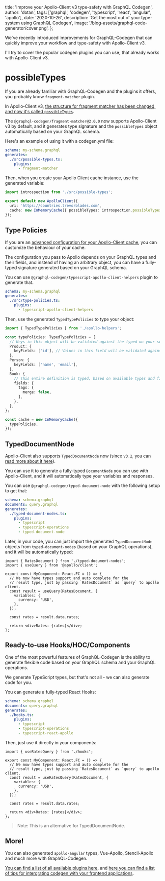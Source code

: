 
  title: 'Improve your Apollo-Client v3 type-safety with GraphQL Codegen',
  author: 'dotan',
  tags: ['graphql', 'codegen', 'typescript', 'react', 'angular', 'apollo'],
  date: '2020-10-26',
  description: 'Get the most out of your type-system using GraphQL Codegen',
  image: '/blog-assets/graphql-code-generator/cover.png',
};


We've recently introduced improvements for GraphQL-Codegen that can quickly improve your workflow and type-safety with Apollo-Client v3.

I'll try to cover the popular codegen plugins you can use, that already works with Apollo-Client v3.

# possibleTypes

If you are already familiar with GraphQL-Codegen and the plugins it offers, you probably know `fragment-matcher` plugin.

In Apollo-Client v3, [the structure for fragment matcher has been changed, and now it's called `possibleTypes`](https://www.apollographql.com/docs/react/data/fragments/#using-fragments-with-unions-and-interfaces).

The `@graphql-codegen/fragment-matcher@2.0.0` now supports Apollo-Client v3 by default, and it generates type signature and the `possibleTypes` object automatically based on your GraphQL schema.

Here's an example of using it with a codegen.yml file:

```yaml
schema: my-schema.graphql
generates:
  ./src/possible-types.ts:
    plugins:
      - fragment-matcher
```

Then, when you create your Apollo Client cache instance, use the generated variable:

```ts
import introspection from './src/possible-types';

export default new ApolloClient({
  uri: 'https://countries.trevorblades.com',
  cache: new InMemoryCache({ possibleTypes: introspection.possibleTypes }),
});
```

## Type Policies

If you are an [advanced configuration for your Apollo-Client cache](https://www.apollographql.com/docs/react/caching/cache-configuration/#data-normalization), you can customize the behaviour of your cache.

The configuration you pass to Apollo depends on your GraphQL types and their fields, and instead of having an arbitrary object, you can have a fully-typed signature generated based on your GraphQL schema.

You can use `@graphql-codegen/typescript-apollo-client-helpers` plugin to generate that.

```yaml
schema: my-schema.graphql
generates:
  ./src/type-policies.ts:
    plugins:
      - typescript-apollo-client-helpers
```

Then, use the generated `TypedTypePolicies` to type your object:

```ts
import { TypedTypePolicies } from './apollo-helpers';

const typePolicies: TypedTypePolicies = {
  // Keys in this object will be validated against the typed on your schema
  Product: {
    keyFields: ['id'], // Values in this field will be validated against the available fields from the Product type
  },
  Person: {
    keyFields: ['name', 'email'],
  },
  Book: {
    // This entire definition is typed, based on available types and fields
    fields: {
      tags: {
        merge: false,
      },
    },
  },
};

const cache = new InMemoryCache({
  typePolicies,
});
```

## TypedDocumentNode

Apollo-Client also supports `TypedDocumentNode` now (since `v3.2`, [you can read more about it here](https://the-guild.dev/blog/typed-document-node)).

You can use it to generate a fully-typed `DocumentNode` you can use with Apollo-Client, and it will automatically type your variables and responses.

You can use `@graphql-codegen/typed-document-node` with the following setup to get that:

```yaml
schema: schema.graphql
documents: query.graphql
generates:
  ./typed-document-nodes.ts:
    plugins:
      - typescript
      - typescript-operations
      - typed-document-node
```

Later, in your code, you can just import the generated `TypedDocumentNode` objects from `typed-document-nodes` (based on your GraphQL operations), and it will be automatically typed:

```tsx
import { RatesDocument } from './typed-document-nodes';
import { useQuery } from '@apollo/client';

export const MyComponent: React.FC = () => {
  // We now have types support and auto complete for the
  // result type, just by passing `RatesDocument` as `query` to apollo client.
  const result = useQuery(RatesDocument, {
    variables: {
      currency: 'USD',
    },
  });

  const rates = result.data.rates;

  return <div>Rates: {rates}</div>;
};
```

## Ready-to-use Hooks/HOC/Components

One of the most powerful features of GraphQL-Codegen is the ability to generate flexible code based on your GraphQL schema and your GraphQL operations.

We generate TypeScript types, but that's not all - we can also generate code for you.

You can generate a fully-typed React Hooks:

```yaml
schema: schema.graphql
documents: query.graphql
generates:
  ./hooks.ts:
    plugins:
      - typescript
      - typescript-operations
      - typescript-react-apollo
```

Then, just use it directly in your components:

```tsx
import { useRatesQuery } from './hooks';

export const MyComponent: React.FC = () => {
  // We now have types support and auto complete for the
  // result type, just by passing `RatesDocument` as `query` to apollo client.
  const result = useRatesQuery(RatesDocument, {
    variables: {
      currency: 'USD',
    },
  });

  const rates = result.data.rates;

  return <div>Rates: {rates}</div>;
};
```

> Note: This is an alternative for TypedDocumentNode.

## More!

You can also generated `apollo-angular` types, Vue-Apollo, Stencil-Apollo and much more with GraphQL-Codegen.

[You can find a list of all available plugins here](https://graphql-code-generator.com/docs/plugins/index), and [here you can find a list of tips for intergrating codegen with your frontend applications](http://localhost:3000/blog/graphql-codegen-best-practices).
